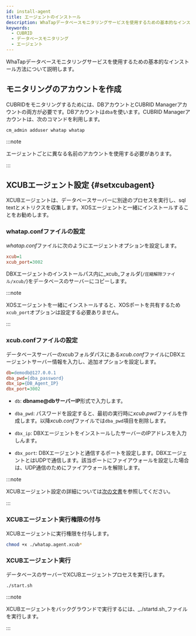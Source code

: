 ```yaml
---
id: install-agent
title: エージェントのインストール
description: WhaTapデータベースモニタリングサービスを使用するための基本的なインストール方法について説明します。
keywords:
  - CUBRID
  - データベースモニタリング
  - エージェント
---
```



<V2Note product="CUBRID" />

WhaTapデータベースモニタリングサービスを使用するための基本的なインストール方法について説明します。


<Agentsignupguide />

<Youtube ko='e_UpCgapfQY' en='JiQsIh6RbSA' ja='JiQsIh6RbSA' />


<Createprojectv2 />

<Steps>


<CheckType />

## モニタリングのアカウントを作成

CUBRIDをモニタリングするためには、DBアカウントとCUBRID Managerアカウントの両方が必要です。DBアカウントは`dba`を使います。CUBRID Managerアカウントは、次のコマンドを利用します。

```sql title="CUBRID Manager account"
cm_admin adduser whatap whatap
```

:::note

エージェントごとに異なる名前のアカウントを使用する必要があります。

:::


<Accesskeyv2 />


<DownloadDBXagent />


<SettingsDBXagent />


<Whatapconf />


<JDBCDownload />


<DBuserDesc level={3} />


<Dbcreatedbuserfilebody />

## XCUBエージェント設定 {#setxcubagent}

XCUBエージェントは、データベースサーバーに別途のプロセスを実行し、sql textとメトリクスを収集します。XOSエージェントと一緒にインストールすることをお勧めします。

<ImgLang img="xcub-install-agent.svg" multi="true" className="noneborder" />

### whatap.confファイルの設定

*whatap.conf*ファイルに次のようにエージェントオプションを設定します。

```ini title="whatap.conf"
xcub=1
xcub_port=3002
```

DBXエージェントのインストールパス内に_xcub_フォルダ(`/圧縮解除ファイル/xcub/`)をデータベースのサーバーにコピーします。

:::note

XOSエージェントを一緒にインストールすると、XOSポートを共有するため`xcub_port`オプションは設定する必要ありません。

:::

### xcub.confファイルの設定

データベースサーバーのxcubフォルダパスにある*xcub.conf*ファイルにDBXエージェントサーバー情報を入力し、追加オプションを設定します。

```ini titile="xcub.conf"
db=demodb@127.0.0.1
dba_pwd={dba_password}
dbx_ip={DB_Agent_IP}
dbx_port=3002
```

- `db`: **dbname@dbサーバーIP**形式で入力します。

- `dba_pwd`: パスワードを設定すると、最初の実行時に*xcub.pwd*ファイルを作成します。以降*xcub.conf*ファイルでは`dba_pwd`項目を削除します。

- `dbx_ip`: DBXエージェントをインストールしたサーバーのIPアドレスを入力しんます。

- `dbx_port`: DBXエージェントと通信するポートを設定します。DBXエージェントとはUDPで通信します。該当ポートにファイアウォールを設定した場合は、UDP通信のためにファイアウォールを解除します。

:::note

XCUBエージェント設定の詳細については[次の文書](agent-xcub-settings)を参照してください。

:::

### XCUBエージェント実行権限の付与

XCUBエージェントに実行権限を付与します。

```bash
chmod +x ./whatap.agent.xcub*
```

### XCUBエージェント実行

データベースのサーバーでXCUBエージェントプロセスを実行します。

```bash
./start.sh
```

:::note

XCUBエージェントをバックグラウンドで実行するには、_./startd.sh_ファイルを実行します。

:::


<Dbrunagent />


<Dbinstallxosagent />

</Steps>


<NextStep />
